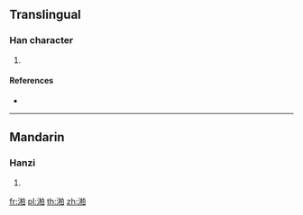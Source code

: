 {{character info/new}}
==Translingual==

===Han character===
{{Han char|rn=85|rad=水|as=09|sn=12|four=|canj=EDHA|ids=⿰氵柏}}

# {{defn|Han|sort=水09}}

====References====
* {{Han ref|kx=0636.280|dkj=17828|dj=1043.250|hdz=31670.060|uh=6E50|ud=28240}}

----

==Mandarin==

===Hanzi===
{{cmn-hanzi|pin=[[mò]] ([[mo4]])|wg=mo<sup>4</sup>}}

# {{defn|lang=cmn|sort=水09}}

[[fr:湐]]
[[pl:湐]]
[[th:湐]]
[[zh:湐]]